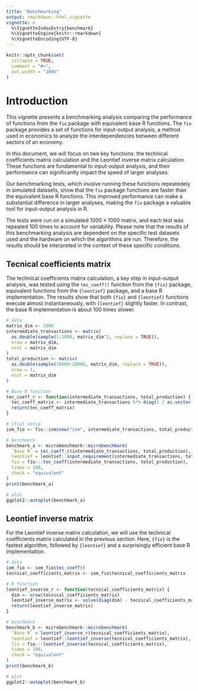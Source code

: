```yaml
---
title: "Benchmarking"
output: rmarkdown::html_vignette
vignette: >
  %\VignetteIndexEntry{benchmark}
  %\VignetteEngine{knitr::rmarkdown}
  %\VignetteEncoding{UTF-8}
---
```


```r
knitr::opts_chunk$set(
  collapse = TRUE,
  comment = "#>",
  out.width = "100%"
)
```

# Introduction

This vignette presents a benchmarking analysis comparing the performance of functions from the `fio` package with equivalent base R functions. The `fio` package provides a set of functions for input-output analysis, a method used in economics to analyze the interdependencies between different sectors of an economy.

In this document, we will focus on two key functions: the technical coefficients matrix calculation and the Leontief inverse matrix calculation. These functions are fundamental to input-output analysis, and their performance can significantly impact the speed of larger analyses.

Our benchmarking tests, which involve running these functions repeatedely in simulated datasets, show that the `fio` package functions are faster than the equivalent base R functions. This improved performance can make a substantial difference in larger analyses, making the `fio` package a valuable tool for input-output analysis in R.

The tests were run on a simulated $1000 \times 1000$ matrix, and each test was repeated 100 times to account for variability. Please note that the results of this benchmarking analysis are dependent on the specific test datasets used and the hardware on which the algorithms are run. Therefore, the results should be interpreted in the context of these specific conditions.

## Tecnical coefficients matrix

The technical coefficients matrix calculation, a key step in input-output analysis, was tested using the `tec_coeff()` function from the `{fio}` package, equivalent functions from the `{leontief}` package, and a base R implementation. The results show that both `{fio}` and `{leontief}` functions execute almost instantaneously, with `{leontief}` slightly faster. In contrast, the base R implementation is about 100 times slower.

```r
# data
matrix_dim <- 2000
intermediate_transactions <- matrix(
  as.double(sample(1:1000, matrix_dim^2, replace = TRUE)),
  nrow = matrix_dim,
  ncol = matrix_dim
)
total_production <- matrix(
  as.double(sample(10000:20000, matrix_dim, replace = TRUE)),
  nrow = 1,
  ncol = matrix_dim
)

# Base R function
tec_coeff_r <- function(intermediate_transactions, total_production) {
  tec_coeff_matrix <- intermediate_transactions %*% diag(1 / as.vector(total_production))
  return(tec_coeff_matrix)
}

# {fio} setup
iom_fio <- fio::iom$new("iom", intermediate_transactions, total_production)

# benchmark
benchmark_a <- microbenchmark::microbenchmark(
  `Base R` = tec_coeff_r(intermediate_transactions, total_production),
  leontief = leontief::input_requirement(intermediate_transactions, total_production),
  fio = fio:::tec_coeff(intermediate_transactions, total_production),
  times = 100,
  check = "equivalent"
)
print(benchmark_a)

# plot
ggplot2::autoplot(benchmark_a)
```

## Leontief inverse matrix

For the Leontief inverse matrix calculation, we will use the technical coefficients matrix calculated in the previous section. Here, `{fio}` is the fastest algorithm, followed by `{leontief}` and a surprisingly efficient base R implementation. 

```r
# data
iom_fio <- iom_fio$tec_coeff()
tecnical_coefficients_matrix <- iom_fio$tecnical_coefficients_matrix

# R function
leontief_inverse_r <- function(tecnical_coefficients_matrix) {
  dim <- nrow(tecnical_coefficients_matrix)
  leontief_inverse_matrix <- solve(diag(dim) - tecnical_coefficients_matrix)
  return(leontief_inverse_matrix)
}

# benchmark
benchmark_b <- microbenchmark::microbenchmark(
  `Base R` = leontief_inverse_r(tecnical_coefficients_matrix),
  leontief = leontief::leontief_inverse(tecnical_coefficients_matrix),
  fio = fio:::leontief_inverse(tecnical_coefficients_matrix),
  times = 100,
  check = "equivalent"
)
print(benchmark_b)

# plot
ggplot2::autoplot(benchmark_b)
```